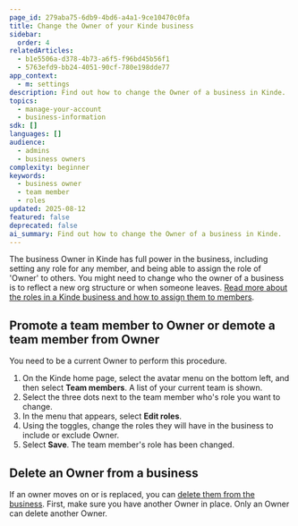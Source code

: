 ```yaml
---
page_id: 279aba75-6db9-4bd6-a4a1-9ce10470c0fa
title: Change the Owner of your Kinde business
sidebar:
  order: 4
relatedArticles:
  - b1e5506a-d378-4b73-a6f5-f96bd45b56f1
  - 5763efd9-bb24-4051-90cf-780e198dde77
app_context:
  - m: settings
description: Find out how to change the Owner of a business in Kinde.
topics:
  - manage-your-account
  - business-information
sdk: []
languages: []
audience:
  - admins
  - business owners
complexity: beginner
keywords:
  - business owner
  - team member
  - roles
updated: 2025-08-12
featured: false
deprecated: false
ai_summary: Find out how to change the Owner of a business in Kinde.
---
```


The business Owner in Kinde has full power in the business, including setting any role for any member, and being able to assign the role of 'Owner' to others. You might need to change who the owner of a business is to reflect a new org structure or when someone leaves. [Read more about the roles in a Kinde business and how to assign them to members](/get-started/team-and-account/add-team-members/).

## Promote a team member to Owner or demote a team member from Owner

You need to be a current Owner to perform this procedure.

1. On the Kinde home page, select the avatar menu on the bottom left, and then select **Team members**. A list of your current team is shown.
2. Select the three dots next to the team member who's role you want to change.
3. In the menu that appears, select **Edit roles**.
4. Using the toggles, change the roles they will have in the business to include or exclude Owner.
5. Select **Save**. The team member's role has been changed.

## Delete an Owner from a business

If an owner moves on or is replaced, you can [delete them from the business](/get-started/team-and-account/add-team-members/). 
First, make sure you have another Owner in place. Only an Owner can delete another Owner.

